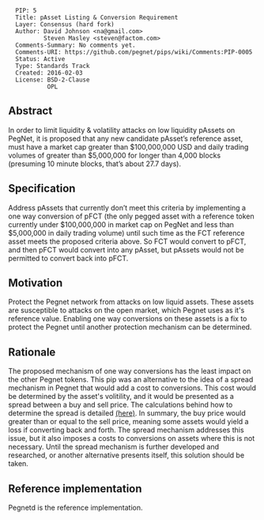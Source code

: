 
<pre>
  PIP: 5
  Title: pAsset Listing & Conversion Requirement
  Layer: Consensus (hard fork)
  Author: David Johnson <na@gmail.com>
          Steven Masley <steven@factom.com>
  Comments-Summary: No comments yet.
  Comments-URI: https://github.com/pegnet/pips/wiki/Comments:PIP-0005
  Status: Active
  Type: Standards Track
  Created: 2016-02-03
  License: BSD-2-Clause
           OPL
</pre>

==Abstract==

In order to limit liquidity & volatility attacks on low liquidity pAssets on PegNet, it is proposed that any new candidate pAsset’s reference asset, must have a market cap greater than $100,000,000 USD and daily trading volumes of greater than $5,000,000 for longer than 4,000 blocks (presuming 10 minute blocks, that’s about 27.7 days).

==Specification==

Address pAssets that currently don’t meet this criteria by implementing a one way conversion of pFCT (the only pegged asset with a reference token currently under $100,000,000 in market cap on PegNet and less than $5,000,000 in daily trading volume) until such time as the FCT reference asset meets the proposed criteria above. So FCT would convert to pFCT, and then pFCT would convert into any pAsset, but pAssets would not be permitted to convert back into pFCT. 


==Motivation==

Protect the Pegnet network from attacks on low liquid assets. These assets are susceptible to attacks on the open market, which Pegnet uses as it's reference value. Enabling one way conversions on these assets is a fix to protect the Pegnet until another protection mechanism can be determined. 

==Rationale==

The proposed mechanism of one way conversions has the least impact on the other Pegnet tokens. This pip was an alternative to the idea of a spread mechanism in Pegnet that would add a cost to conversions. This cost would be determined by the asset's volitility, and it would be presented as a spread between a buy and sell price. The calculations behind how to determine the spread is detailed [https://github.com/pegnet/docs/blob/master/pdfdocs/calculatingconversions.pdf (here)]. In summary, the buy price would greater than or equal to the sell price, meaning some assets would yield a loss if converting back and forth. The spread mechanism addresses this issue, but it also imposes a costs to conversions on assets where this is not necessary. Until the spread mechanism is further developed and researched, or another alternative presents itself, this solution should be taken.

==Reference implementation== 

Pegnetd is the reference implementation.